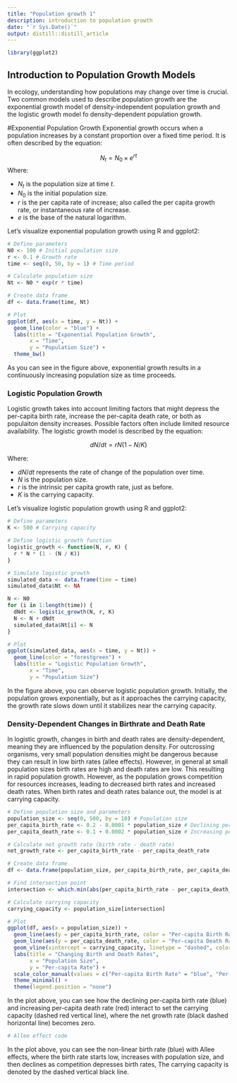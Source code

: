 ```yaml
---
title: "Population growth 1"
description: introduction to population growth
date: "`r Sys.Date()`"
output: distill::distill_article
---
```


```r
library(ggplot2)
```

## Introduction to Population Growth Models

In ecology, understanding how populations may change over time is crucial. Two common models used to describe population growth are the exponential growth model of density-independent population growth and the logistic growth model fo density-dependent population growth.

#Exponential Population Growth
Exponential growth occurs when a population increases by a constant proportion over a fixed time period. It is often described by the equation:

$$
N_t=N_0×e^{rt}
$$
Where:

* $N_t$ is the population size at time $t$.  
* $N_0$ is the initial population size.  
* $r$ is the per capita rate of increase; also called the per capita growth rate, or instantaneous rate of increase.  
* $e$ is the base of the natural logarithm.  

Let's visualize exponential population growth using R and ggplot2:

```r
# Define parameters
N0 <- 100 # Initial population size
r <- 0.1 # Growth rate
time <- seq(0, 50, by = 1) # Time period

# Calculate population size
Nt <- N0 * exp(r * time)

# Create data frame
df <- data.frame(time, Nt)

# Plot
ggplot(df, aes(x = time, y = Nt)) +
  geom_line(color = "blue") +
  labs(title = "Exponential Population Growth",
       x = "Time",
       y = "Population Size") +
  theme_bw()
```

As you can see in the figure above, exponential growth results in a continuously increasing population size as time proceeds.

### Logistic Population Growth

Logistic growth takes into account limiting factors that might depress the per-capita birth rate, increase the per-capita death rate, or both as populaiton density increases. Possible factors often include limited resource availability. The logistic growth model is described by the equation:

$$
{dN/dt}=rN(1-{N/K})
$$

Where:

* $dN/dt$ represents the rate of change of the population over time.  
* $N$ is the population size.    
* $r$ is the intrinsic per capita growth rate, just as before. 
* $K$ is the carrying capacity.  

Let's visualize logistic population growth using R and ggplot2:

```r
# Define parameters
K <- 500 # Carrying capacity

# Define logistic growth function
logistic_growth <- function(N, r, K) {
  r * N * (1 - (N / K))
}

# Simulate logistic growth
simulated_data <- data.frame(time = time)
simulated_data$Nt <- NA

N <- N0
for (i in 1:length(time)) {
  dNdt <- logistic_growth(N, r, K)
  N <- N + dNdt
  simulated_data$Nt[i] <- N
}

# Plot
ggplot(simulated_data, aes(x = time, y = Nt)) +
  geom_line(color = "forestgreen") +
  labs(title = "Logistic Population Growth",
       x = "Time",
       y = "Population Size")
```

In the figure above, you can observe logistic population growth. Initially, the population grows exponentially, but as it approaches the carrying capacity, the growth rate slows down until it stabilizes near the carrying capacity.

### Density-Dependent Changes in Birthrate and Death Rate

In logistic growth, changes in birth and death rates are density-dependent, meaning they are influenced by the population density. For outcrossing organisms, very small population densities might be dangerous because they can result in low birth rates (allee effects). However, in general at small population sizes birth rates are high and death rates are low. This resulting in rapid population growth. However, as the population grows competition for resources increases, leading to decreased birth rates and increased death rates. When birth rates and death rates balance out, the model is at carrying capacity.

```r
# Define population size and parameters
population_size <- seq(0, 500, by = 10) # Population size
per_capita_birth_rate <- 0.2 - 0.0001 * population_size # Declining per-capita birth rate
per_capita_death_rate <- 0.1 + 0.0002 * population_size # Increasing per-capita death rate

# Calculate net growth rate (birth rate - death rate)
net_growth_rate <- per_capita_birth_rate - per_capita_death_rate

# Create data frame
df <- data.frame(population_size, per_capita_birth_rate, per_capita_death_rate)

# Find intersection point
intersection <- which.min(abs(per_capita_birth_rate - per_capita_death_rate))

# Calculate carrying capacity
carrying_capacity <- population_size[intersection]

# Plot
ggplot(df, aes(x = population_size)) +
  geom_line(aes(y = per_capita_birth_rate, color = "Per-capita Birth Rate")) +
  geom_line(aes(y = per_capita_death_rate, color = "Per-capita Death Rate")) +
  geom_vline(xintercept = carrying_capacity, linetype = "dashed", color = "black") +
  labs(title = "Changing Birth and Death Rates",
       x = "Population Size",
       y = "Per-capita Rate") +
  scale_color_manual(values = c("Per-capita Birth Rate" = "blue", "Per-capita Death Rate" = "red")) +
  theme_minimal() +
  theme(legend.position = "none")
```

In the plot above, you can see how the declining per-capita birth rate (blue) and increasing per-capita death rate (red) interact to set the carrying capacity (dashed red vertical line), where the net growth rate (black dashed horizontal line) becomes zero.

```r
# Allee effect code
```

In the plot above, you can see the non-linear birth rate (blue) with Allee effects, where the birth rate starts low, increases with population size, and then declines as competition depresses birth rates, The carrying capacity is denoted by the dashed vertical black line.